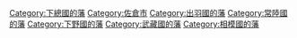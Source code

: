 [[Category:下總國的藩|Category:下總國的藩]]
[[Category:佐倉市|Category:佐倉市]]
[[Category:出羽國的藩|Category:出羽國的藩]]
[[Category:常陸國的藩|Category:常陸國的藩]]
[[Category:下野國的藩|Category:下野國的藩]]
[[Category:武藏國的藩|Category:武藏國的藩]]
[[Category:相模國的藩|Category:相模國的藩]]